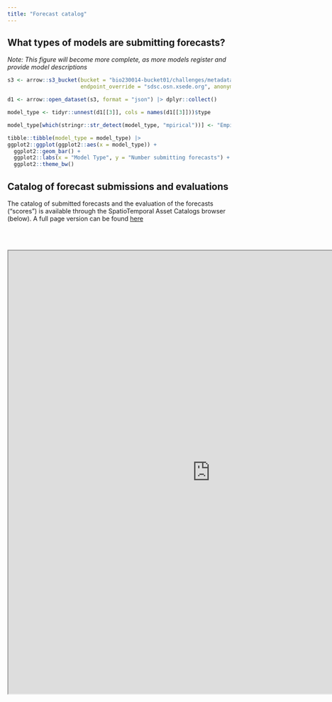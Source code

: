 ```yaml
---
title: "Forecast catalog"
---
```


## What types of models are submitting forecasts?

*Note: This figure will become more complete, as more models register and provide model descriptions*

```r
s3 <- arrow::s3_bucket(bucket = "bio230014-bucket01/challenges/metadata/model_id/",
                       endpoint_override = "sdsc.osn.xsede.org", anonymous = TRUE)

d1 <- arrow::open_dataset(s3, format = "json") |> dplyr::collect()

model_type <- tidyr::unnest(d1[[3]], cols = names(d1[[3]]))$type

model_type[which(stringr::str_detect(model_type, "mpirical"))] <- "Empirical"

tibble::tibble(model_type = model_type) |> 
ggplot2::ggplot(ggplot2::aes(x = model_type)) +
  ggplot2::geom_bar() +
  ggplot2::labs(x = "Model Type", y = "Number submitting forecasts") +
  ggplot2::theme_bw()
```

## Catalog of forecast submissions and evaluations {#sec-spatiotemporal-asset-catalog}

The catalog of submitted forecasts and the evaluation of the forecasts ("scores") is available through the SpatioTemporal Asset Catalogs browser (below). A full page version can be found [here](https://radiantearth.github.io/stac-browser/#/external/raw.githubusercontent.com/eco4cast/neon4cast-ci/main/catalog/catalog.json)

<br /> <br />

```{=html}
<iframe width="910" height="1000" src="https://radiantearth.github.io/stac-browser/#/external/raw.githubusercontent.com/eco4cast/neon4cast-ci/main/catalog/catalog.json" title="Webpage example"></iframe>
```
